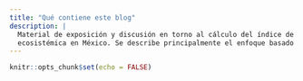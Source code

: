 ```yaml
---
title: "Qué contiene este blog"
description: |
  Material de exposición y discusión en torno al cálculo del índice de integridad
  ecosistémica en México. Se describe principalmente el enfoque basado en redes bayesianas 
---
```


```r
knitr::opts_chunk$set(echo = FALSE)
```
